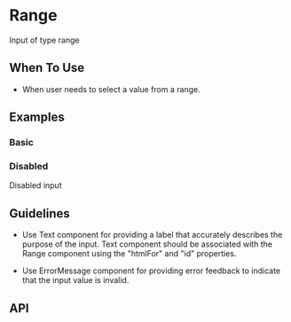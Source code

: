 
<Meta of={Range} />

# Range

Input of type range

## When To Use

- When user needs to select a value from a range.

## Examples

### Basic

<Canvas of={Basic} />

### Disabled

Disabled input

<Canvas of={Disabled} />

## Guidelines

- Use Text component for providing a label that accurately describes
  the purpose of the input. Text component should be associated
  with the Range component using the "htmlFor" and "id" properties.

- Use ErrorMessage component for providing error feedback to indicate
  that the input value is invalid.

## API

<ArgTypes />
